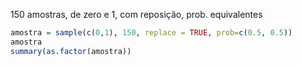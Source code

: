 150 amostras, de zero e 1, com reposição, prob. equivalentes
```r
amostra = sample(c(0,1), 150, replace = TRUE, prob=c(0.5, 0.5))
amostra
summary(as.factor(amostra))
```

